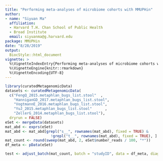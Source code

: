 ```yaml
---
title: "Performing meta-analyses of microbiome cohorts with MMUPHin"
author: 
- name: "Siyuan Ma"
  affiliation: 
  - Harvard T.H. Chan School of Public Health
  - Broad Institute
  email: siyuanma@g.harvard.edu
package: MMUPHin
date: "8/28/2019"
output: 
  BiocStyle::html_document
vignette: >
  %\VignetteIndexEntry{Performing meta-analyses of microbiome cohorts with MMUPHin}
  %\VignetteEngine{knitr::rmarkdown}
  %\VignetteEncoding{UTF-8}  
---
```


```r
library(curatedMetagenomicData)
datasets <- curatedMetagenomicData(
  c("FengQ_2015.metaphlan_bugs_list.stool"  ,
    "HanniganGD_2017.metaphlan_bugs_list.stool",
    "VogtmannE_2016.metaphlan_bugs_list.stool",
    "YuJ_2015.metaphlan_bugs_list.stool"      ,
    "ZellerG_2014.metaphlan_bugs_list.stool"), 
  dryrun = FALSE)
eSet <- mergeData(datasets)
mat_abd <- exprs(eSet)
mat_abd <- mat_abd[grepl("s__", rownames(mat_abd), fixed = TRUE) &
                     !grepl("t__", rownames(mat_abd), fixed = TRUE), ]
mat_count <- round(sweep(mat_abd, 2, eSet$number_reads / 100, "*"))
df_meta <- pData(eSet)
```

```r
test <- adjust_batch(mat_count, batch = "studyID", data = df_meta, diagnostics = TRUE)
```
